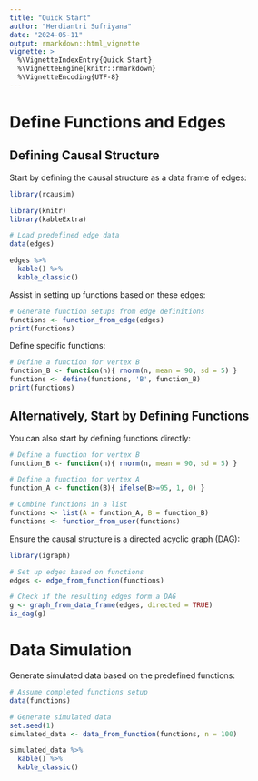 ```yaml
---
title: "Quick Start"
author: "Herdiantri Sufriyana"
date: "2024-05-11"
output: rmarkdown::html_vignette
vignette: >
  %\VignetteIndexEntry{Quick Start}
  %\VignetteEngine{knitr::rmarkdown}
  %\VignetteEncoding{UTF-8}
---
```


# Define Functions and Edges

## Defining Causal Structure

Start by defining the causal structure as a data frame of edges:

```r
library(rcausim)
```

```r
library(knitr)
library(kableExtra)
```

```r
# Load predefined edge data
data(edges)
```

```r
edges %>%
  kable() %>%
  kable_classic()
```

Assist in setting up functions based on these edges:

```r
# Generate function setups from edge definitions
functions <- function_from_edge(edges)
print(functions)
```

Define specific functions:

```r
# Define a function for vertex B
function_B <- function(n){ rnorm(n, mean = 90, sd = 5) }
functions <- define(functions, 'B', function_B)
print(functions)
```

## Alternatively, Start by Defining Functions

You can also start by defining functions directly:

```r
# Define a function for vertex B
function_B <- function(n){ rnorm(n, mean = 90, sd = 5) }

# Define a function for vertex A
function_A <- function(B){ ifelse(B>=95, 1, 0) }

# Combine functions in a list
functions <- list(A = function_A, B = function_B)
functions <- function_from_user(functions)
```

Ensure the causal structure is a directed acyclic graph (DAG):

```r
library(igraph)
```

```r
# Set up edges based on functions
edges <- edge_from_function(functions)

# Check if the resulting edges form a DAG
g <- graph_from_data_frame(edges, directed = TRUE)
is_dag(g)
```

# Data Simulation

Generate simulated data based on the predefined functions:

```r
# Assume completed functions setup
data(functions)

# Generate simulated data
set.seed(1)
simulated_data <- data_from_function(functions, n = 100)
```

```r
simulated_data %>%
  kable() %>%
  kable_classic()
```






